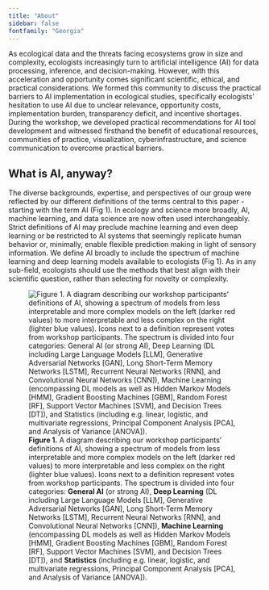 ```yaml
---
title: "About"
sidebar: false 
fontfamily: "Georgia"
---
```


As ecological data and the threats facing ecosystems grow in size and complexity, ecologists increasingly turn to artificial intelligence (AI) for data processing, inference, and decision-making. However, with this acceleration and opportunity comes significant scientific, ethical, and practical considerations. We formed this community to discuss the practical barriers to AI implementation in ecological studies, specifically ecologists’ hesitation to use AI due to unclear relevance, opportunity costs, implementation burden, transparency deficit, and incentive shortages. During the workshop, we developed practical recommendations for AI tool development and witnessed firsthand the benefit of educational resources, communities of practice, visualization, cyberinfrastructure, and science communication to overcome practical barriers.

## What is AI, anyway?

The diverse backgrounds, expertise, and perspectives of our group were reflected by our different definitions of the terms central to this paper - starting with the term AI (Fig 1). In ecology and science more broadly, AI, machine learning, and data science are now often used interchangeably. Strict definitions of AI may preclude machine learning and even deep learning or be restricted to AI systems that seemingly replicate human behavior or, minimally, enable flexible prediction making in light of sensory information. We define AI broadly to include the spectrum of machine learning and deep learning models available to ecologists (Fig 1). As in any sub-field, ecologists should use the methods that best align with their scientific question, rather than selecting for novelty or complexity.

![**Figure 1.** A diagram describing our workshop participants’ definitions of AI, showing a spectrum of models from less interpretable and more complex models on the left (darker red values) to more interpretable and less complex on the right (lighter blue values). Icons next to a definition represent votes from workshop participants. The spectrum is divided into four categories: **General AI** (or strong AI), **Deep Learning** (DL including Large Language Models \[LLM\], Generative Adversarial Networks \[GAN\], Long Short-Term Memory Networks \[LSTM\], Recurrent Neural Networks \[RNN\], and Convolutional Neural Networks \[CNN\]), **Machine Learning** (encompassing DL models as well as Hidden Markov Models \[HMM\], Gradient Boosting Machines \[GBM\], Random Forest \[RF\], Support Vector Machines \[SVM\], and Decision Trees \[DT\]), and **Statistics** (including e.g. linear, logistic, and multivariate regressions, Principal Component Analysis \[PCA\], and Analysis of Variance \[ANOVA\]).](media/figures/Figure-01.png)